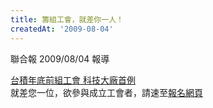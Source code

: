 ```yaml
---
title: 籌組工會，就差你一人！
createdAt: '2009-08-04'
---
```


聯合報 2009/08/04 報導

[台積年底前組工會 科技大廠首例](https://udn.com/news/e404?yhaos)  
就差您一位，欲參與成立工會者，請速至[報名網頁](https://neti.cc/bdzrxAvn)
